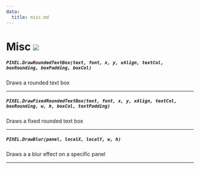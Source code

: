 ```yaml
---
data:
  title: misc.md
---
```


# Misc ![](http://localhost:3000/client.png)

##### `PIXEL.DrawRoundedTextBox(text, font, x, y, xAlign, textCol, boxRounding, boxPadding, boxCol)`
  Draws a rounded text box

---
##### `PIXEL.DrawFixedRoundedTextBox(text, font, x, y, xAlign, textCol, boxRounding, w, h, boxCol, textPadding)`
  Draws a fixed rounded text box

---
##### `PIXEL.DrawBlur(panel, localX, localY, w, h)`
  Draws a a blur effect on a specific panel

---